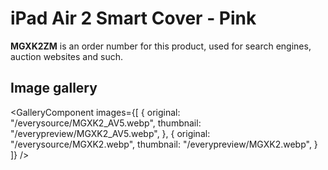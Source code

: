
# iPad Air 2 Smart Cover - Pink

<Callout type='info' emoji='👉🏻'>**MGXK2ZM** is an order number for this product, used for search engines, auction websites and such.</Callout>

## Image gallery

<GalleryComponent
    images={[
      {
        original: "/everysource/MGXK2_AV5.webp",
        thumbnail: "/everypreview/MGXK2_AV5.webp",
      },
      {
        original: "/everysource/MGXK2.webp",
        thumbnail: "/everypreview/MGXK2.webp",
      }
    ]}
  />
